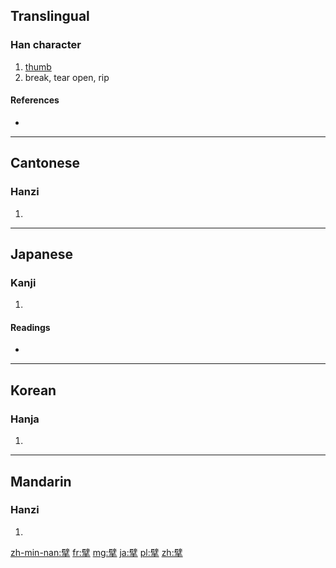 ==Translingual==

===Han character===
{{Han char|rn=64|rad=手|as=13|sn=16|four=7050<sub>2</sub>|canj=尸十手 (SJQ)}}

# [[thumb]]
# break, tear open, rip

====References====
* {{Han ref|kx=0459.080|dkj=12835|dj=0808.070|hdz=31966.050|uh=64D8|ud=25816|bh=C0BC|bd=49340}}

----

==Cantonese==

===Hanzi===
{{yue-hanzi|jyut=|y=mak3}}

# {{defn|lang=yue|sort=手13}}

----

==Japanese==

===Kanji===
{{ja-kanji|grade=|rs=手13}}

# {{defn|lang=ja|sort=手13}}

====Readings====
* {{ja-readings|on=[[はく]] (haku), [[へき]] (heki), [[びゃく]] (byaku)|kun=[[さく]] (saku)}}

----

==Korean==

===Hanja===
{{ko-hanja|hangeul=벽|eumhun=|rv=byeok|mr=pyŏk|y=pyek}}

# {{defn|lang=ko|sort=手13}}

----

==Mandarin==

===Hanzi===
{{cmn-hanzi|pin=[[bò]] ([[bo4]]), [[sòu]] ([[sou4]])|wg=po<sup>4</sup>, sou<sup>4</sup>}}

# {{defn|lang=cmn|sort=手13}}

[[zh-min-nan:擘]]
[[fr:擘]]
[[mg:擘]]
[[ja:擘]]
[[pl:擘]]
[[zh:擘]]